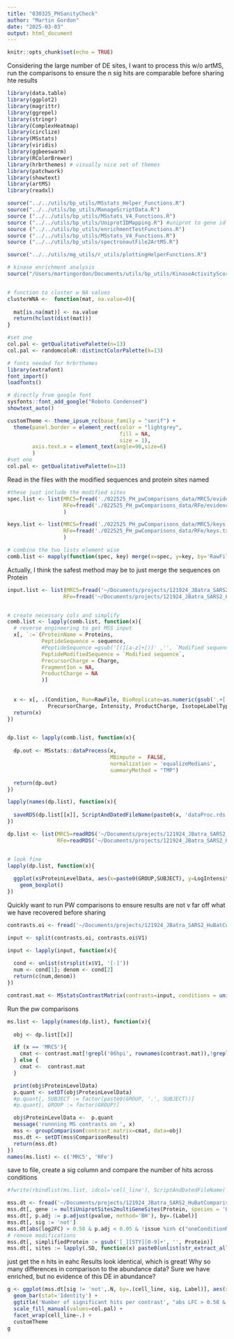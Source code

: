 ```yaml
---
title: "030325_PHSanityCheck"
author: "Martin Gordon"
date: "2025-03-03"
output: html_document
---
```


```r
knitr::opts_chunk$set(echo = TRUE)
```
Considering the large number of DE sites, I want to process this w/o artMS, run the comparisons to ensure the n sig hits are comparable before sharing hte results
```r
library(data.table)
library(ggplot2)
library(magrittr)
library(ggrepel)
library(stringr)
library(ComplexHeatmap)
library(circlize)
library(MSstats)
library(viridis)
library(ggbeeswarm)
library(RColorBrewer)
library(hrbrthemes) # visually nice set of themes
library(patchwork)
library(showtext)
library(artMS)
library(readxl)

source("../../utils/bp_utils/MSstats_Helper_Functions.R")
source("../../utils/bp_utils/ManageScriptData.R")
source ("../../utils/bp_utils/MSstats_V4_Functions.R")
source ("../../utils/bp_utils/UniprotIDMapping.R") #uniprot to gene id mapping
source ("../../utils/bp_utils/enrichmentTestFunctions.R")
source ("../../utils/bp_utils/MSstats_V4_Functions.R")
source ("../../utils/bp_utils/spectronautFile2ArtMS.R")

source("../../utils/mg_utils/r_utils/plottingHelperFunctions.R")

# kinase enrichment analysis
source("/Users/martingordon/Documents/utils/bp_utils/KinaseActivityScores.R")


# function to cluster w NA values
clusterWNA <-  function(mat, na.value=0){
  
  mat[is.na(mat)] <- na.value
  return(hclust(dist(mat)))
}

#set one
col.pal <- getQualitativePalette(n=13)
col.pal <- randomcoloR::distinctColorPalette(k=13)

# fonts needed for hrbrthemes
library(extrafont)
font_import()
loadfonts()

# directly from google font
sysfonts::font_add_google("Roboto Condensed")
showtext_auto()

customTheme <- theme_ipsum_rc(base_family = "serif") +
  theme(panel.border = element_rect(color = "lightgrey", 
                                    fill = NA, 
                                    size = 1),
        axis.text.x = element_text(angle=90,size=6)
        )
#set one
col.pal <- getQualitativePalette(n=13)
```

Read in the files with the modified sequences and protein sites named

```r
#these just include the modified sites 
spec.list <- list(MRC5=fread('./022525_PH_pwComparisons_data/MRC5/evidence.PH.txt'),
                  RFe=fread('./022525_PH_pwComparisons_data/RFe/evidence.PH.txt')
                  )

keys.list <- list(MRC5=fread('./022525_PH_pwComparisons_data/MRC5/keys.txt'),
                  RFe=fread('./022525_PH_pwComparisons_data/RFe/keys.txt')
                  )

# combine the two lists element wise
comb.list <- mapply(function(spec, key) merge(x=spec, y=key, by='RawFile'), spec.list, keys.list, SIMPLIFY = F)
```
Actually, I think the safest method  may be to just merge the sequences on Protein
```r

input.list <- list(MRC5=fread('~/Documents/projects/121924_JBatra_SARS2_HuBatComparison_ABPHProteomics/123024_PH_InitialQC_data/2025_02_25_MRC5.mssInput.csv'),
                  RFe=fread('~/Documents/projects/121924_JBatra_SARS2_HuBatComparison_ABPHProteomics/123024_PH_InitialQC_data/2025_02_25_Rfe.mssInput.csv'))


# create necessary cols and simplify 
comb.list <- lapply(comb.list, function(x){
  # reverse engineering to get MSS input
  x[, `:=`(ProteinName = Proteins,
           PeptideSequence = sequence,
           #PeptideSequence =gsub('[(][a-z]+[)]' ,'', `Modified sequence`),
           PeptideModifiedSequence = `Modified sequence`,
           PrecursorCharge = Charge,
           FragmentIon = NA,
           ProductCharge = NA
           )]
  
  
  x <- x[, .(Condition, Run=RawFile, BioReplicate=as.numeric(gsub('.+[.]' ,'', BioReplicate)), ProteinName, PeptideSequence=PeptideModifiedSequence, FragmentIon,
             PrecursorCharge, Intensity, ProductCharge, IsotopeLabelType)]
  return(x)
})


dp.list <- lapply(comb.list, function(x){
  
  dp.out <- MSstats::dataProcess(x, 
                                 MBimpute =  FALSE, 
                                 normalization = 'equalizeMedians',
                                 summaryMethod = "TMP")

  return(dp.out)
})

```

```r
lapply(names(dp.list), function(x){
  
  saveRDS(dp.list[[x]], ScriptAndDatedFileName(paste0(x, 'dataProc.rds')))
})
```

```r
dp.list <- list(MRC5=readRDS('~/Documents/projects/121924_JBatra_SARS2_HuBatComparison_ABPHProteomics/030325_PHpwComparisonsSanityCheck_data/2025_03_03_MRC5dataProc.rds'),
                RFe=readRDS('~/Documents/projects/121924_JBatra_SARS2_HuBatComparison_ABPHProteomics/030325_PHpwComparisonsSanityCheck_data/2025_03_03_RFedataProc.rds'))


# look fine 
lapply(dp.list, function(x){
  
  ggplot(x$ProteinLevelData, aes(x=paste0(GROUP,SUBJECT), y=LogIntensities, fill=GROUP)) +
    geom_boxplot()
})
```
Quickly want to run PW comparisons to ensure results are not v far off what we have recovered before sharing

```r
contrasts.oi <- fread('~/Documents/projects/121924_JBatra_SARS2_HuBatComparison_ABPHProteomics/022525_PH_pwComparisons_data/RFe/contrast.txt', header = F)

input <- split(contrasts.oi, contrasts.oi$V1)

input <- lapply(input, function(x){
  
  cond <- unlist(strsplit(x$V1, '[-]'))
  num <- cond[1]; denom <- cond[2]
  return(c(num,denom))
})

contrast.mat <- MSstatsContrastMatrix(contrasts=input, conditions = unique(dp.list[[2]]$ProteinLevelData$GROUP))
```

Run the pw comparisons
```r
ms.list <- lapply(names(dp.list), function(x){
  
  obj <- dp.list[[x]]

  if (x == 'MRC5'){
    cmat <- contrast.mat[!grepl('06hpi', rownames(contrast.mat)),!grepl('06hpi', colnames(contrast.mat))]
  } else {
    cmat <-  contrast.mat
  }

  print(obj$ProteinLevelData)
  p.quant <- setDT(obj$ProteinLevelData)
  #p.quant[, SUBJECT := factor(paste0(GROUP, '.', SUBJECT))]
  #p.quant[, GROUP := factor(GROUP)]

  obj$ProteinLevelData <-  p.quant
  message('runnning MS contrasts on ', x)
  mss <- groupComparison(contrast.matrix=cmat, data=obj)
  mss.dt <- setDT(mss$ComparisonResult)
  return(mss.dt)
})
names(ms.list) <- c('MRC5', 'RFe')
```
save to file, create a sig column and compare the number of hits across conditions 
```r
#fwrite(rbindlist(ms.list, idcol='cell_line'), ScriptAndDatedFileName('mss.pwcomparisons.customRun.csv.gz'))

mss.dt <- fread('~/Documents/projects/121924_JBatra_SARS2_HuBatComparison_ABPHProteomics/030325_PHpwComparisonsSanityCheck_data/2025_03_03_mss.pwcomparisons.customRun.csv.gz')
mss.dt[, gene := multiUniprotSites2multiGeneSites(Protein, species = 'HUMAN')]
mss.dt[, p.adj := p.adjust(pvalue, method='BH'), by=.(Label)]
mss.dt[, sig := 'not']
mss.dt[abs(log2FC) > 0.58 & p.adj < 0.05 & !issue %in% c("oneConditionMissing","completeMissing"), sig := ifelse(log2FC > 0, 'up', 'down')]
# remove modifications
mss.dt[, simplifiedProtein := gsub('[_][STY][0-9]+', '', Protein)]
mss.dt[, sites := lapply(.SD, function(x) paste0(unlist(str_extract_all(x,  '[_][STY][0-9]+')), collapse=';')), .SDcols = 'Protein', by=.I]
```
just get the n hits in eahc 
Results look identical, which is great! Why so many differences in comparison to the abundance data? Sure we have enriched, but no evidence of this DE in abundance?
```r
g <- ggplot(mss.dt[sig != 'not',.N, by=.(cell_line, sig, Label)], aes(x=reorder(Label,-N), y=N, fill=sig)) +
  geom_bar(stat='Identity') +
  ggtitle('Number of significant hits per contrast', "abs LFC > 0.58 & adj.pval < 0.05") +
  scale_fill_manual(values=col.pal) +
  facet_wrap(cell_line~.) +
  customTheme
g
```

```r

```

